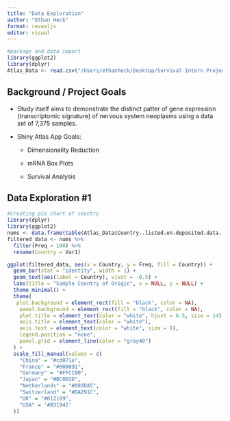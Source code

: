 ```yaml
---
title: "Data Exploration"
author: "Ethan Heck"
format: revealjs
editor: visual
---
```


```r
#package and data import
library(ggplot2)
library(dplyr)
Atlas_Data <- read.csv("/Users/ethanheck/Desktop/Survival Intern Project/Survival/atlas/atlas-data/Atlas_Data.csv")
```

## Background / Project Goals

-   Study itself aims to demonstrate the distinct patter of gene expression (transcriptomic signature) of nervous system neoplasms using a data set of 7,375 samples.

-   Shiny Atlas App Goals:

    -   Dimensionality Reduction

    -   mRNA Box Plots

    -   Survival Analysis

## Data Exploration #1

```r
#Creating pie chart of country
library(dplyr)
library(ggplot2)
nums <- data.frame(table(Atlas_Data$Country..listed.on.deposited.data.))
filtered_data <- nums %>%
  filter(Freq > 100) %>%
  rename(Country = Var1)

ggplot(filtered_data, aes(x = Country, y = Freq, fill = Country)) +
  geom_bar(stat = "identity", width = 1) +
  geom_text(aes(label = Country), vjust = -0.5) +
  labs(title = "Sample Country of Origin", x = NULL, y = NULL) +
  theme_minimal() +
  theme(
   plot.background = element_rect(fill = "black", color = NA),  
    panel.background = element_rect(fill = "black", color = NA), 
    plot.title = element_text(color = "white", hjust = 0.5, size = 14),  
    axis.title = element_text(color = "white"), 
    axis.text = element_text(color = "white", size = 9),  
    legend.position = "none",  
    panel.grid = element_line(color = "gray40")  
  ) +
  scale_fill_manual(values = c(
    "China" = "#cd071e",
    "France" = "#000091",
    "Germany" = "#FFCC00",
    "Japan" = "#BC002D",
    "Netherlands" = "#003DA5",
    "Switzerland" = "#DA291C",
    "UK" = "#012169",
    "USA" = '#B31942'
  ))
```

## 
